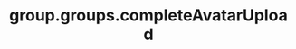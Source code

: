 ---
title: "group.groups.completeAvatarUpload"
openapi: "POST /groups/{group_id}/avatar-upload/{upload_id}/complete"
---